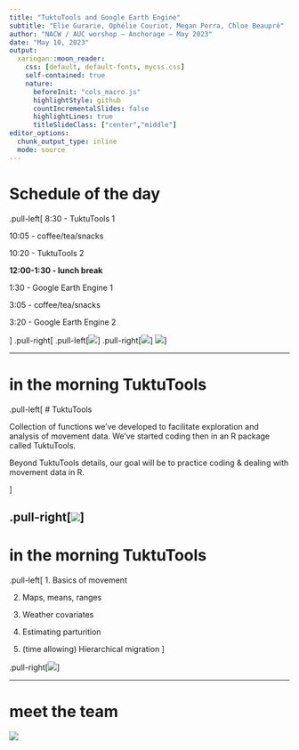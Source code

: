 ```yaml
---
title: "TuktuTools and Google Earth Engine"
subtitle: "Elie Gurarie, Ophélie Couriot, Megan Perra, Chloe Beaupré"
author: "NACW / AUC worshop – Anchorage – May 2023"
date: "May 10, 2023"
output: 
  xaringan::moon_reader:
    css: [default, default-fonts, mycss.css]
    self-contained: true
    nature:
      beforeInit: "cols_macro.js"
      highlightStyle: github
      countIncrementalSlides: false
      highlightLines: true
      titleSlideClass: ["center","middle"]
editor_options: 
  chunk_output_type: inline
  mode: source
---
```


<style type="text/css">
.remark-slide-content {
    font-size: 24px;
    padding: .5em 2em 2em 2em;
}
</style>


# Schedule of the day
.pull-left[
8:30 - TuktuTools 1

10:05 - coffee/tea/snacks

10:20 - TuktuTools 2

**12:00-1:30 - lunch break**

1:30 - Google Earth Engine 1

3:05 - coffee/tea/snacks

3:20 - Google Earth Engine 2

]
.pull-right[
.pull-left[![](rlogo.jpeg)]
.pull-right[![](logo.png)]
![](gee.jpeg)
]

---

# in the morning **TuktuTools**


.pull-left[
# TuktuTools

Collection of functions we've developed to facilitate exploration and analysis of movement data. We've started coding then in an R package called TuktuTools.  

Beyond TuktuTools details, our goal will be to practice coding & dealing with movement data in R.

]


.pull-right[![](logo.png)]
---

# in the morning **TuktuTools**

.pull-left[
1. Basics of movement

2. Maps, means, ranges

3. Weather covariates

4. Estimating parturition

5. (time allowing) Hierarchical migration
]

.pull-right[![](logo.png)]

---
# meet the team

![](people.png)